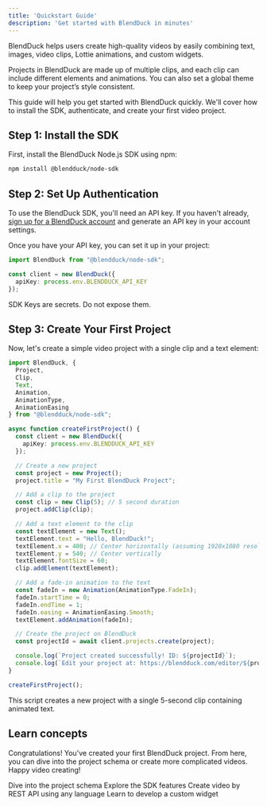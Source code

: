 ```yaml
---
title: 'Quickstart Guide'
description: 'Get started with BlendDuck in minutes'
---
```


BlendDuck helps users create high-quality videos by easily combining text, images, video clips, Lottie animations, and custom widgets.

Projects in BlendDuck are made up of multiple clips, and each clip can include different elements and animations. You can also set a global theme to keep your project’s style consistent.

This guide will help you get started with BlendDuck quickly. We'll cover how to install the SDK, authenticate, and create your first video project.

## Step 1: Install the SDK

First, install the BlendDuck Node.js SDK using npm:

```bash
npm install @blendduck/node-sdk
```

## Step 2: Set Up Authentication

To use the BlendDuck SDK, you'll need an API key. If you haven't already, [sign up for a BlendDuck account](https://blendduck.com/signin) and generate an API key in your account settings.

Once you have your API key, you can set it up in your project:

```typescript
import BlendDuck from "@blendduck/node-sdk";

const client = new BlendDuck({
  apiKey: process.env.BLENDDUCK_API_KEY
});
```

<Warning>
SDK Keys are secrets. Do not expose them.
</Warning>

## Step 3: Create Your First Project

Now, let's create a simple video project with a single clip and a text element:

```typescript
import BlendDuck, {
  Project,
  Clip,
  Text,
  Animation,
  AnimationType,
  AnimationEasing
} from "@blendduck/node-sdk";

async function createFirstProject() {
  const client = new BlendDuck({
    apiKey: process.env.BLENDDUCK_API_KEY
  });

  // Create a new project
  const project = new Project();
  project.title = "My First BlendDuck Project";

  // Add a clip to the project
  const clip = new Clip(5); // 5 second duration
  project.addClip(clip);

  // Add a text element to the clip
  const textElement = new Text();
  textElement.text = "Hello, BlendDuck!";
  textElement.x = 400; // Center horizontally (assuming 1920x1080 resolution)
  textElement.y = 540; // Center vertically
  textElement.fontSize = 60;
  clip.addElement(textElement);

  // Add a fade-in animation to the text
  const fadeIn = new Animation(AnimationType.FadeIn);
  fadeIn.startTime = 0;
  fadeIn.endTime = 1;
  fadeIn.easing = AnimationEasing.Smooth;
  textElement.addAnimation(fadeIn);

  // Create the project on BlendDuck
  const projectId = await client.projects.create(project);

  console.log(`Project created successfully! ID: ${projectId}`);
  console.log(`Edit your project at: https://blendduck.com/editor/${projectId}`);
}

createFirstProject();
```

This script creates a new project with a single 5-second clip containing animated text.

## Learn concepts

Congratulations! You've created your first BlendDuck project. From here, you can dive into the project schema or create more complicated videos. Happy video creating!

<CardGroup cols={2}>
  <Card
    title="Project Schema"
    icon="palette"
    href="/concepts/project"
  >
    Dive into the project schema
  </Card>
  <Card
    title="SDK API"
    icon="js"
    href="/features/project"
  >
    Explore the SDK features
  </Card>
  <Card
    title="API Reference"
    icon="code"
    href="api-reference/introduction"
  >
    Create video by REST API using any language
  </Card>
  <Card
    title="Custom Widget"
    icon="stars"
    href="/widgets"
  >
    Learn to develop a custom widget
  </Card>
</CardGroup>